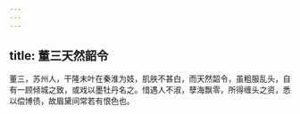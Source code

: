 ```yaml
---
---
---
```

title: 董三天然韶令
---



董三，苏州人，干隆末叶在秦淮为妓，肌肤不甚白，而天然韶令，虽粗服乱头，自有一顾倾城之致，或戏以墨牡丹名之。惜遇人不淑，孽海飘零，所得缠头之资，悉以偿博债，故眉黛间常若有恨色也。